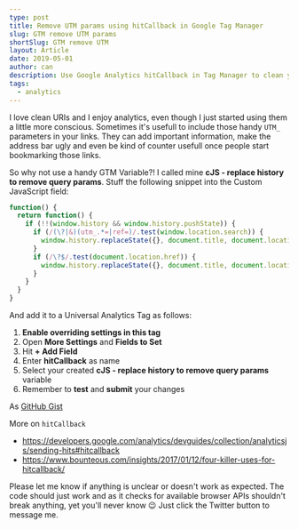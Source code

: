 ```yaml
---
type: post
title: Remove UTM params using hitCallback in Google Tag Manager
slug: GTM remove UTM params
shortSlug: GTM remove UTM
layout: Article
date: 2019-05-01
author: can
description: Use Google Analytics hitCallback in Tag Manager to clean your URLs from campaign data, so they won't end up in Bookmarks
tags:
  - analytics
---
```


I love clean URIs and I enjoy analytics, even though I just started using them a little more conscious.
Sometimes it's usefull to include those handy `UTM_` parameters in your links.
They can add important information, make the address bar ugly and even be kind of counter usefull once people start bookmarking those links.

So why not use a handy GTM Variable?!
I called mine **cJS - replace history to remove query params**.
Stuff the following snippet into the Custom JavaScript field:

```js
function() {
  return function() {
    if (!!(window.history && window.history.pushState)) {
      if (/(\?|&)(utm_.*=|ref=)/.test(window.location.search)) {
        window.history.replaceState({}, document.title, document.location.pathname + document.location.search.substring(1).split('&').filter(function(x) {return !/^(utm_.*=|ref=)/.test(x)}).join('&').replace(/^(.*)/, '?$1') + document.location.hash)
      }
      if (/\?$/.test(document.location.href)) {
        window.history.replaceState({}, document.title, document.location.pathname)
      }
    }
  }
}
```

And add it to a Universal Analytics Tag as follows:

1. **Enable overriding settings in this tag**
2. Open **More Settings** and **Fields to Set**
3. Hit **+ Add Field**
4. Enter **hitCallback** as name
5. Select your created **cJS - replace history to remove query params** variable
6. Remember to **test** and **submit** your changes

As [GitHub Gist](https://gist.github.com/CanRau/18995476d503a113697e720003d98699)

More on `hitCallback`

- https://developers.google.com/analytics/devguides/collection/analyticsjs/sending-hits#hitcallback
- https://www.bounteous.com/insights/2017/01/12/four-killer-uses-for-hitcallback/

Please let me know if anything is unclear or doesn't work as expected. The code should just work and as it checks for available browser APIs shouldn't break anything, yet you'll never know 😉
Just click the Twitter button to message me.
